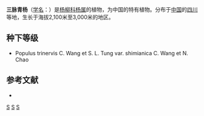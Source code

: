 {{Speciesbox
| genus = Populus
| species = trinervis
| authority = C. Wang et Tung
}}

'''三脉青杨'''（[[学名|学名]]：{{lang|la|''Populus trinervis''}}）是[[杨柳科|杨柳科]][[杨属|杨属]]的植物，为中国的特有植物。分布于[[中国|中国]]的[[四川|四川]]等地，生长于海拔2,100米至3,000米的地区。

== 种下等级 ==
* Populus trinervis C. Wang et S. L. Tung var. shimianica C. Wang et N. Chao

== 参考文献 ==
<div class="references-small">
* {{cite web| url =http://www.bioinfo.cn/db05/KmzwSpecies.php?action=view&id=20349| title =三脉青杨| work =《中国高等植物数据库全库》| publisher =中国科学院微生物研究所| author =昆明植物研究所| accessdate =2009-02-25| deadurl =yes| archiveurl =https://web.archive.org/web/20160305003711/http://www.bioinfo.cn/db05/KmzwSpecies.php?action=view&id=20349| archivedate =2016-03-05}}
</div>
{{Taxonbar|from=Q10866674}}

[[Category:杨属|S]]
[[Category:中國特有植物|S]]
[[Category:四川植物|S]]